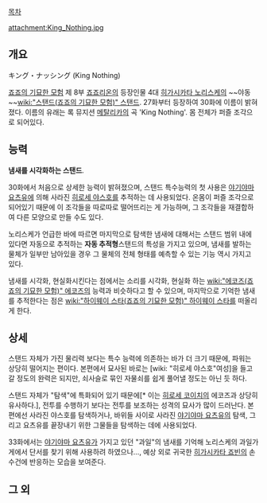 [[목차]]

attachment:King_Nothing.jpg
== 개요 ==
キング・ナッシング (King Nothing)

[[죠죠의 기묘한 모험]] 제 8부 [[죠죠리온]]의 등장인물 4대 [[히가시카타 노리스케]]의 ~~야동~~[[wiki:"스탠드(죠죠의 기묘한 모험)" 스탠드]]. 27화부터 등장하여 30화에 이름이 밝혀졌다. 이름의 유래는 록 뮤지션 [[메탈리카]]의 곡 'King Nothing'. 몸 전체가 퍼즐 조각으로 되어있다.

== 능력 ==
'''냄새를 시각화하는 스탠드'''. 

30화에서 처음으로 상세한 능력이 밝혀졌으며, 스탠드 특수능력의 첫 사용은 [[야기야마 요츠유]]에 의해 사라진 [[히로세 야스호]]를 추적하는 데 사용되었다. 온몸이 퍼즐 조각으로 되어있기 때문에 이 조각들을 따로따로 떨어뜨리는 게 가능하며, 그 조각들을 재결합하여 다른 모양으로 만들 수도 있다.

노리스케가 언급한 바에 따르면 마지막으로 탐색한 냄새에 대해서는 스탠드 범위 내에 있다면 자동으로 추적하는 '''자동 추적형'''스탠드의 특성을 가지고 있으며, 냄새를 발하는 물체가 일부만 남아있을 경우 그 물체의 전체 형태를 예측할 수 있는 기능 역시 가지고 있다.

냄새를 시각화, 현실화시킨다는 점에서는 소리를 시각화, 현실화 하는 [[wiki:"에코즈(죠죠의 기묘한 모험)" 에코즈]]의 능력과 비슷하다고 할 수 있으며, 마지막으로 기억한 냄새를 추적한다는 점은 [[wiki:"하이웨이 스타(죠죠의 기묘한 모험)" 하이웨이 스타]]를 떠올리게 한다.

== 상세 ==
스탠드 자체가 가진 물리력 보다는 특수 능력에 의존하는 바가 더 크기 때문에, 파워는 상당히 떨어지는 편이다. 본편에서 묘사된 바로는 [wiki: "히로세 야스호"여성]을 들고갈 정도의 완력은 되지만, 쇠사슬로 묶인 자물쇠를 쉽게 풀어낼 정도는 아닌 듯 하다.

스탠드 자체가 "탐색"에 특화되어 있기 때문에[* 이는 [[히로세 코이치]]의 에코즈과 상당히 유사하다.], 전투를 수행하기 보다는 전투를 보조하는 성격의 묘사가 많이 드러난다. 본편에선 사라진 야스호를 탐색하거나, 바위들 사이로 사라진 [[야기야마 요츠유]]의 탐색, 그리고 요츠유를 끝장내기 위한 그물들을 탐색하는 데에 사용되었다.

33화에서는 [[야기야마 요츠유]]가 가지고 있던 "과일"의 냄새를 기억해 노리스케의 과일가게에서 단서를 찾기 위해 사용하려 하였으나…, 예상 외로 귀국한 [[히가시카타 죠빈]]의 손수건에 반응하는 모습을 보여준다. 
== 그 외 ==
